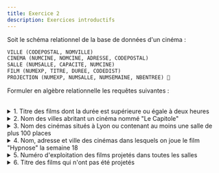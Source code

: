 ```yaml
---
title: Exercice 2
description: Exercices introductifs
---
```


Soit le schéma relationnel de la base de données d'un cinéma : 

```sql wrap
VILLE (CODEPOSTAL, NOMVILLE) 
CINEMA (NUMCINE, NOMCINE, ADRESSE, CODEPOSTAL) 
SALLE (NUMSALLE, CAPACITE, NUMCINE) 
FILM (NUMEXP, TITRE, DUREE, CODEDIST) 
PROJECTION (NUMEXP, NUMSALLE, NUMSEMAINE, NBENTREE) 
```

Formuler en algèbre relationnelle les requêtes suivantes : 

<br/>

<details>
<summary>1. Titre des films dont la durée est supérieure ou égale à deux heures</summary>

```sql wrap
R = (FILM : (DUREE ≥ 2))[TITRE]
```
</details>


<details>
<summary>2. Nom des villes abritant un cinéma nommé "Le Capitole" </summary>

```sql wrap
R1 = (CINEMA : (NOMCINE = "Le Capitole"))
R2 = (R1 (R1.CODEPOSTAL = VILLE.CODEPOSTAL) x VILLE)[NOMVILLE]
```
</details>


<details>
<summary>3. Nom des cinémas situés à Lyon ou contenant au moins une salle de plus 100 places </summary>

```sql wrap
R1 = CINEMA (CINEMA.CODEPOSTAL = VILLE.CODEPOSTAL) x VILLE
R2 = R1 (R1.NUMCINE = SALLE.NUMCINE) x SALLE
R3 = (R2.NOMVILLE = 'Lyon' OU R2.CAPACITE > 100) [NOMCINE]
```

version alternative avec union :

```sql wrap
R1 = CINEMA (CINEMA.CODEPOSTAL = VILLE.CODEPOSTAL) x VILLE : (NOMVILLE = 'Lyon')
R2 = CINEMA (CINEMA.NUMCINE = SALLE.NUMCINE) x SALLE : (CAPACITE > 100)
R3 = R1[R1.NOMCINE] U R2[R2.NOMCINE]
```
</details>


<details>
<summary>4. Nom, adresse et ville des cinémas dans lesquels on joue le film "Hypnose" la semaine 18 </summary>

```sql wrap
R1 = (PROJECTION : (SEMAINE = 18))
R2 = (FILM : (TITRE = "Hypnose"))
R3 = (R1 (R1.NUMEXP = R2.NUMEXP) x R2)
R3 = (R2 (R2.NUMSALLE = SALLE.NUMSALLE) x SALLE
R4 = (R3 (R3.NUMCINE = CINEMA.NUMCIN E) x CINEMA
R5 = (R4 (R4.CODEPOSTAL = CILLE.CODEPOSTAL) x VILLE
R6 = R5[NOMCINE, ADRESSE, NOMVILLE]
```
</details>


<details>
<summary>5. Numéro d'exploitation des films projetés dans toutes les salles </summary>

```sql wrap
R = (PROJECTION[NUMEXP, NUMSALLE] / SALLE)
```
</details>


<details>
<summary>6. Titre des films qui n'ont pas été projetés</summary>

```sql wrap
R1 = (FILM[NUMEXP] - PROJECTION[NUMEXP])
R2 = (R1 (R1.NUMEXP = FILM.NUMEXP) x FILM)[TITRE]
```
</details>

